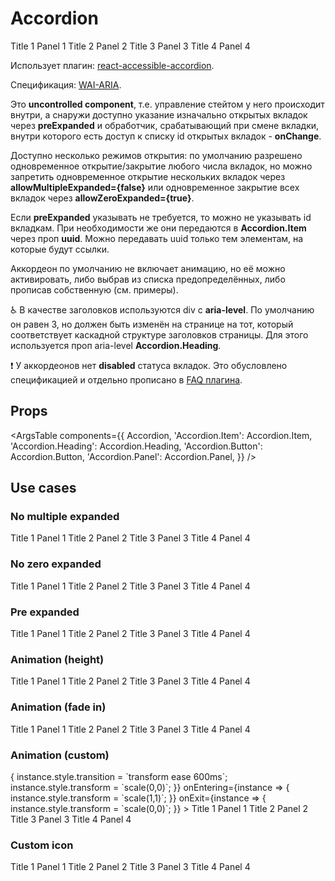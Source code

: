 
<Meta title="Controls / Accordion" component={Accordion} />

# Accordion

<Story name="Basic">
    <Accordion>
        <Accordion.Item>
            <Accordion.Heading>
                <Accordion.Button>Title 1</Accordion.Button>
            </Accordion.Heading>
            <Accordion.Panel>Panel 1</Accordion.Panel>
        </Accordion.Item>
        <Accordion.Item>
            <Accordion.Heading>
                <Accordion.Button>Title 2</Accordion.Button>
            </Accordion.Heading>
            <Accordion.Panel>Panel 2</Accordion.Panel>
        </Accordion.Item>
        <Accordion.Item>
            <Accordion.Heading>
                <Accordion.Button>Title 3</Accordion.Button>
            </Accordion.Heading>
            <Accordion.Panel>Panel 3</Accordion.Panel>
        </Accordion.Item>
        <Accordion.Item>
            <Accordion.Heading>
                <Accordion.Button>Title 4</Accordion.Button>
            </Accordion.Heading>
            <Accordion.Panel>Panel 4</Accordion.Panel>
        </Accordion.Item>
    </Accordion>
</Story>

Использует плагин: [react-accessible-accordion](https://github.com/springload/react-accessible-accordion).

Спецификация: [WAI-ARIA](https://www.w3.org/TR/wai-aria-practices/#accordion).

Это **uncontrolled component**, т.е. управление стейтом у него происходит внутри, а снаружи доступно указание изначально открытых вкладок через **preExpanded** и обработчик, срабатывающий при смене вкладки, внутри которого есть доступ к списку id открытых вкладок - **onChange**.

Доступно несколько режимов открытия: по умолчанию разрешено одновременное открытие/закрытие любого числа вкладок, но можно запретить одновременное открытие нескольких вкладок через **allowMultipleExpanded={false}** или одновременное закрытие всех вкладок через **allowZeroExpanded={true}**.

Если **preExpanded** указывать не требуется, то можно не указывать id вкладкам. При необходимости же они передаются в **Accordion.Item** через проп **uuid**. Можно передавать uuid только тем элементам, на которые будут ссылки.

Аккордеон по умолчанию не включает анимацию, но её можно активировать, либо выбрав из списка предопределённых, либо прописав собственную (см. примеры).

♿️ В качестве заголовков используются div с **aria-level**. По умолчанию он равен 3, но должен быть изменён на странице на тот, который соответствует каскадной структуре заголовков страницы. Для этого используется проп aria-level **Accordion.Heading**.

❗️ У аккордеонов нет **disabled** статуса вкладок. Это обусловлено спецификацией и отдельно прописано в [FAQ плагина](https://github.com/springload/react-accessible-accordion#faqs).

## Props

<ArgsTable
    components={{
        Accordion,
        'Accordion.Item': Accordion.Item,
        'Accordion.Heading': Accordion.Heading,
        'Accordion.Button': Accordion.Button,
        'Accordion.Panel': Accordion.Panel,
    }}
/>

## Use cases

### No multiple expanded

<Canvas>
    <Story name="No multiple expanded">
        <Accordion allowMultipleExpanded={false}>
            <Accordion.Item>
                <Accordion.Heading>
                    <Accordion.Button>Title 1</Accordion.Button>
                </Accordion.Heading>
                <Accordion.Panel>Panel 1</Accordion.Panel>
            </Accordion.Item>
            <Accordion.Item>
                <Accordion.Heading>
                    <Accordion.Button>Title 2</Accordion.Button>
                </Accordion.Heading>
                <Accordion.Panel>Panel 2</Accordion.Panel>
            </Accordion.Item>
            <Accordion.Item>
                <Accordion.Heading>
                    <Accordion.Button>Title 3</Accordion.Button>
                </Accordion.Heading>
                <Accordion.Panel>Panel 3</Accordion.Panel>
            </Accordion.Item>
            <Accordion.Item>
                <Accordion.Heading>
                    <Accordion.Button>Title 4</Accordion.Button>
                </Accordion.Heading>
                <Accordion.Panel>Panel 4</Accordion.Panel>
            </Accordion.Item>
        </Accordion>
    </Story>
</Canvas>

### No zero expanded

<Canvas>
    <Story name="No zero expanded">
        <Accordion allowZeroExpanded={false}>
            <Accordion.Item>
                <Accordion.Heading>
                    <Accordion.Button>Title 1</Accordion.Button>
                </Accordion.Heading>
                <Accordion.Panel>Panel 1</Accordion.Panel>
            </Accordion.Item>
            <Accordion.Item>
                <Accordion.Heading>
                    <Accordion.Button>Title 2</Accordion.Button>
                </Accordion.Heading>
                <Accordion.Panel>Panel 2</Accordion.Panel>
            </Accordion.Item>
            <Accordion.Item>
                <Accordion.Heading>
                    <Accordion.Button>Title 3</Accordion.Button>
                </Accordion.Heading>
                <Accordion.Panel>Panel 3</Accordion.Panel>
            </Accordion.Item>
            <Accordion.Item>
                <Accordion.Heading>
                    <Accordion.Button>Title 4</Accordion.Button>
                </Accordion.Heading>
                <Accordion.Panel>Panel 4</Accordion.Panel>
            </Accordion.Item>
        </Accordion>
    </Story>
</Canvas>

### Pre expanded

<Canvas>
    <Story name="Pre expanded">
        <Accordion preExpanded={[1]}>
            <Accordion.Item uuid={0}>
                <Accordion.Heading>
                    <Accordion.Button>Title 1</Accordion.Button>
                </Accordion.Heading>
                <Accordion.Panel>Panel 1</Accordion.Panel>
            </Accordion.Item>
            <Accordion.Item uuid={1}>
                <Accordion.Heading>
                    <Accordion.Button>Title 2</Accordion.Button>
                </Accordion.Heading>
                <Accordion.Panel>Panel 2</Accordion.Panel>
            </Accordion.Item>
            <Accordion.Item uuid={2}>
                <Accordion.Heading>
                    <Accordion.Button>Title 3</Accordion.Button>
                </Accordion.Heading>
                <Accordion.Panel>Panel 3</Accordion.Panel>
            </Accordion.Item>
            <Accordion.Item uuid={3}>
                <Accordion.Heading>
                    <Accordion.Button>Title 4</Accordion.Button>
                </Accordion.Heading>
                <Accordion.Panel>Panel 4</Accordion.Panel>
            </Accordion.Item>
        </Accordion>
    </Story>
</Canvas>

### Animation (height)

<Canvas>
    <Story name="Animation (height)">
        <Accordion animationType="height">
            <Accordion.Item>
                <Accordion.Heading>
                    <Accordion.Button>Title 1</Accordion.Button>
                </Accordion.Heading>
                <Accordion.Panel>Panel 1</Accordion.Panel>
            </Accordion.Item>
            <Accordion.Item>
                <Accordion.Heading>
                    <Accordion.Button>Title 2</Accordion.Button>
                </Accordion.Heading>
                <Accordion.Panel>Panel 2</Accordion.Panel>
            </Accordion.Item>
            <Accordion.Item>
                <Accordion.Heading>
                    <Accordion.Button>Title 3</Accordion.Button>
                </Accordion.Heading>
                <Accordion.Panel>Panel 3</Accordion.Panel>
            </Accordion.Item>
            <Accordion.Item>
                <Accordion.Heading>
                    <Accordion.Button>Title 4</Accordion.Button>
                </Accordion.Heading>
                <Accordion.Panel>Panel 4</Accordion.Panel>
            </Accordion.Item>
        </Accordion>
    </Story>
</Canvas>

### Animation (fade in)

<Canvas>
    <Story name="Animation (fadeIn)">
        <Accordion animationType="fadeIn" transitionTimeout={600} transitionTimeoutExit={0}>
            <Accordion.Item>
                <Accordion.Heading>
                    <Accordion.Button>Title 1</Accordion.Button>
                </Accordion.Heading>
                <Accordion.Panel>Panel 1</Accordion.Panel>
            </Accordion.Item>
            <Accordion.Item>
                <Accordion.Heading>
                    <Accordion.Button>Title 2</Accordion.Button>
                </Accordion.Heading>
                <Accordion.Panel>Panel 2</Accordion.Panel>
            </Accordion.Item>
            <Accordion.Item>
                <Accordion.Heading>
                    <Accordion.Button>Title 3</Accordion.Button>
                </Accordion.Heading>
                <Accordion.Panel>Panel 3</Accordion.Panel>
            </Accordion.Item>
            <Accordion.Item>
                <Accordion.Heading>
                    <Accordion.Button>Title 4</Accordion.Button>
                </Accordion.Heading>
                <Accordion.Panel>Panel 4</Accordion.Panel>
            </Accordion.Item>
        </Accordion>
    </Story>
</Canvas>

### Animation (custom)

<Canvas>
    <Story name="Animation (custom)">
        <Accordion
            animationType="custom"
            onEnter={instance => {
                instance.style.transition = `transform ease 600ms`;
                instance.style.transform = `scale(0,0)`;
            }}
            onEntering={instance => {
                instance.style.transform = `scale(1,1)`;
            }}
            onExit={instance => {
                instance.style.transform = `scale(0,0)`;
            }}
        >
            <Accordion.Item>
                <Accordion.Heading>
                    <Accordion.Button>Title 1</Accordion.Button>
                </Accordion.Heading>
                <Accordion.Panel>Panel 1</Accordion.Panel>
            </Accordion.Item>
            <Accordion.Item>
                <Accordion.Heading>
                    <Accordion.Button>Title 2</Accordion.Button>
                </Accordion.Heading>
                <Accordion.Panel>Panel 2</Accordion.Panel>
            </Accordion.Item>
            <Accordion.Item>
                <Accordion.Heading>
                    <Accordion.Button>Title 3</Accordion.Button>
                </Accordion.Heading>
                <Accordion.Panel>Panel 3</Accordion.Panel>
            </Accordion.Item>
            <Accordion.Item>
                <Accordion.Heading>
                    <Accordion.Button>Title 4</Accordion.Button>
                </Accordion.Heading>
                <Accordion.Panel>Panel 4</Accordion.Panel>
            </Accordion.Item>
        </Accordion>
    </Story>
</Canvas>

### Custom icon

<Canvas>
    <Story name="Custom icon">
        <Accordion Icon={PlusIcon}>
            <Accordion.Item>
                <Accordion.Heading>
                    <Accordion.Button>Title 1</Accordion.Button>
                </Accordion.Heading>
                <Accordion.Panel>Panel 1</Accordion.Panel>
            </Accordion.Item>
            <Accordion.Item>
                <Accordion.Heading>
                    <Accordion.Button>Title 2</Accordion.Button>
                </Accordion.Heading>
                <Accordion.Panel>Panel 2</Accordion.Panel>
            </Accordion.Item>
            <Accordion.Item>
                <Accordion.Heading>
                    <Accordion.Button>Title 3</Accordion.Button>
                </Accordion.Heading>
                <Accordion.Panel>Panel 3</Accordion.Panel>
            </Accordion.Item>
            <Accordion.Item>
                <Accordion.Heading>
                    <Accordion.Button>Title 4</Accordion.Button>
                </Accordion.Heading>
                <Accordion.Panel>Panel 4</Accordion.Panel>
            </Accordion.Item>
        </Accordion>
    </Story>
</Canvas>
